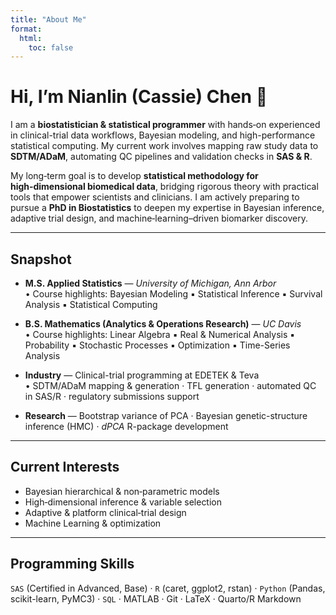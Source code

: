 ```yaml
---
title: "About Me"
format:
  html:
    toc: false         
---
```


# Hi, I'm **Nianlin (Cassie) Chen** 👋 


I am a **biostatistician & statistical programmer** with hands‑on experienced in clinical-trial data workflows, Bayesian modeling, and high-performance statistical computing. My current work involves mapping raw study data to **SDTM/ADaM**, automating QC pipelines and validation checks in **SAS & R**.

My long‑term goal is to develop **statistical methodology for high‑dimensional biomedical data**, bridging rigorous theory with practical tools that empower scientists and clinicians. I am actively preparing to pursue a **PhD in Biostatistics** to deepen my expertise in Bayesian inference, adaptive trial design, and machine‑learning–driven biomarker discovery.

---

## Snapshot

- **M.S. Applied Statistics** — *University of Michigan, Ann Arbor*  
  • Course highlights: Bayesian Modeling ▪ Statistical Inference ▪ Survival Analysis ▪ Statistical Computing  

- **B.S. Mathematics (Analytics & Operations Research)** — *UC Davis*  
  • Course highlights: Linear Algebra ▪ Real & Numerical Analysis ▪ Probability ▪ Stochastic Processes ▪ Optimization ▪ Time-Series Analysis  

- **Industry** — Clinical-trial programming at EDETEK & Teva  
  • SDTM/ADaM mapping & generation · TFL generation · automated QC in SAS/R · regulatory submissions support  

- **Research** — Bootstrap variance of PCA · Bayesian genetic-structure inference (HMC) · *dPCA* R-package development  


---

## Current Interests  
* Bayesian hierarchical & non‑parametric models
* High‑dimensional inference & variable selection
* Adaptive & platform clinical‑trial design
* Machine Learning & optimization

---

## Programming Skills  
`SAS` (Certified in Advanced, Base) · `R` (caret, ggplot2, rstan) · `Python` (Pandas, scikit-learn, PyMC3) · `SQL` · MATLAB · Git · LaTeX · Quarto/R Markdown 

